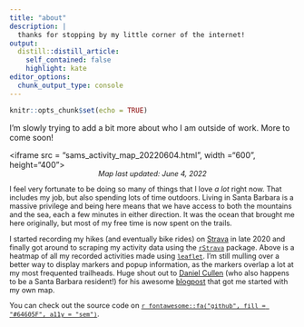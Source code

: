 ```yaml
---
title: "about"
description: |
  thanks for stopping by my little corner of the internet! 
output: 
  distill::distill_article:
    self_contained: false
    highlight: kate
editor_options: 
  chunk_output_type: console
---
```


```r
knitr::opts_chunk$set(echo = TRUE)
```

I'm slowly trying to add a bit more about who I am outside of work. More to come soon!

<!--html_preserve-->
<iframe src = "sams_activity_map_20220604.html", width ="600", height="400"> </iframe>
<!--/html_preserve-->
<span style = 'font-size: 90%;'><em><center>Map last updated: June 4, 2022</em></center></span>

I feel very fortunate to be doing so many of things that I love *a lot* right now. That includes my job, but also spending lots of time outdoors. Living in Santa Barbara is a massive privilege and being here means that we have access to both the mountains and the sea, each a few minutes in either direction. It was the ocean that brought me here originally, but most of my free time is now spent on the trails. 

I started recording my hikes (and eventually bike rides) on [Strava](https://www.strava.com/) in late 2020 and finally got around to scraping my activity data using the [`rStrava`](https://github.com/fawda123/rStrava) package. Above is a heatmap of all my recorded activities made using [`leaflet`](https://rstudio.github.io/leaflet/). I'm still mulling over a better way to display markers and popup information, as the markers overlap a lot at my most frequented trailheads. Huge shout out to [Daniel Cullen](https://www.dancullen.me/) (who also happens to be a Santa Barbara resident!) for his awesome [blogpost](https://www.dancullen.me/articles/creating-a-heatmap-in-r-with-google-polylines) that got me started with my own map.

You can check out the source code on [`r fontawesome::fa("github", fill = "#64605F", a11y = "sem")`](https://github.com/samanthacsik/strava-hikes).

